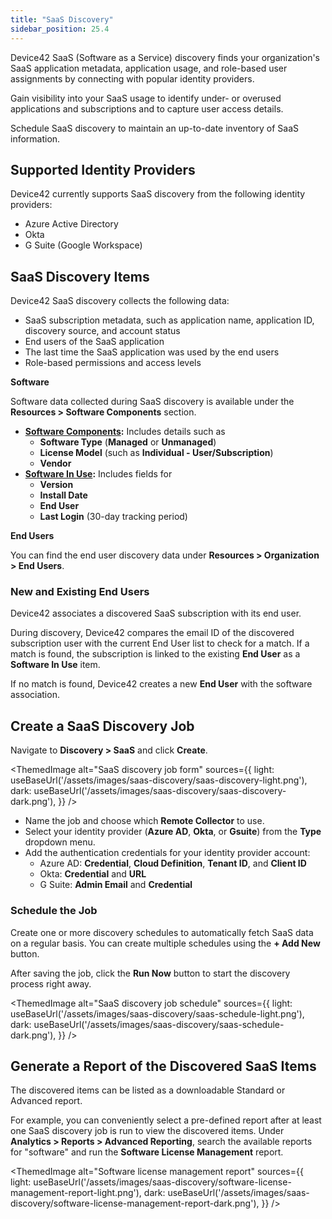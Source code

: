 ```yaml
---
title: "SaaS Discovery"
sidebar_position: 25.4
---
```



Device42 SaaS (Software as a Service) discovery finds your organization's SaaS application metadata, application usage, and role-based user assignments by connecting with popular identity providers. 

Gain visibility into your SaaS usage to identify under- or overused applications and subscriptions and to capture user access details. 

Schedule SaaS discovery to maintain an up-to-date inventory of SaaS information.

## Supported Identity Providers

Device42 currently supports SaaS discovery from the following identity providers:

- Azure Active Directory
- Okta
- G Suite (Google Workspace)

## SaaS Discovery Items

Device42 SaaS discovery collects the following data:

- SaaS subscription metadata, such as application name, application ID, discovery source, and account status
- End users of the SaaS application
- The last time the SaaS application was used by the end users
- Role-based permissions and access levels

**Software**

Software data collected during SaaS discovery is available under the **Resources > Software Components** section. 

- **[Software Components](/infrastructure-management/software/software-components.mdx):** Includes details such as 
    - **Software Type** (**Managed** or **Unmanaged**)
    - **License Model** (such as **Individual - User/Subscription**)
    - **Vendor**
- **[Software In Use](/infrastructure-management/software/software-in-use.mdx):** Includes fields for
    - **Version**
    - **Install Date**
    - **End User**
    - **Last Login** (30-day tracking period)

**End Users**

You can find the end user discovery data under **Resources > Organization > End Users**. 

### New and Existing End Users

Device42 associates a discovered SaaS subscription with its end user.

During discovery, Device42 compares the email ID of the discovered subscription user with the current End User list to check for a match. If a match is found, the subscription is linked to the existing **End User** as a **Software In Use** item.

If no match is found, Device42 creates a new **End User** with the software association. 

## Create a SaaS Discovery Job

Navigate to **Discovery > SaaS** and click **Create**.

<ThemedImage
alt="SaaS discovery job form"
sources={{
    light: useBaseUrl('/assets/images/saas-discovery/saas-discovery-light.png'),
    dark: useBaseUrl('/assets/images/saas-discovery/saas-discovery-dark.png'),
}}
/>

- Name the job and choose which **Remote Collector** to use.
- Select your identity provider (**Azure AD**, **Okta**, or **Gsuite**) from the **Type** dropdown menu.
- Add the authentication credentials for your identity provider account: 
    - Azure AD: **Credential**, **Cloud Definition**, **Tenant ID**, and **Client ID**
    - Okta: **Credential** and **URL**
    - G Suite: **Admin Email** and **Credential**

### Schedule the Job

Create one or more discovery schedules to automatically fetch SaaS data on a regular basis. You can create multiple schedules using the **+ Add New** button.

After saving the job, click the **Run Now** button to start the discovery process right away.

<ThemedImage
alt="SaaS discovery job schedule"
sources={{
    light: useBaseUrl('/assets/images/saas-discovery/saas-schedule-light.png'),
    dark: useBaseUrl('/assets/images/saas-discovery/saas-schedule-dark.png'),
}}
/>

## Generate a Report of the Discovered SaaS Items

The discovered items can be listed as a downloadable Standard or Advanced report. 

For example, you can conveniently select a pre-defined report after at least one SaaS discovery job is run to view the discovered items. Under **Analytics > Reports > Advanced Reporting**, search the available reports for "software" and run the **Software License Management** report. 

<ThemedImage
alt="Software license management report"
sources={{
    light: useBaseUrl('/assets/images/saas-discovery/software-license-management-report-light.png'),
    dark: useBaseUrl('/assets/images/saas-discovery/software-license-management-report-dark.png'),
}}
/>
